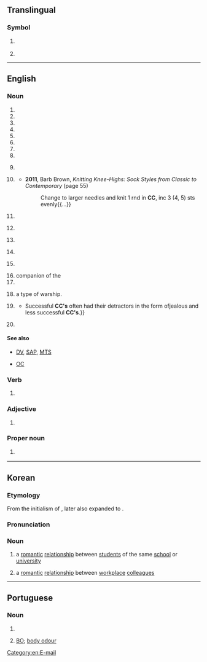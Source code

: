 {{also|cc|cC|.cc|c/c|C&C|CC.|-cc}}
==Translingual==

===Symbol===
{{mul-symbol}}

# {{ISO 3166|1|2|Cocos (Keeling) Islands}}
#: {{syn|mul|CCK|qq1={{w|ISO 3166-1 alpha-3|alpha-3}}}}
# {{bond credit rating|lt=1|f=1|a bond is [[low]] [[grade]] with extremely high [[risk]] of [[default]]}}

{{c|mul|Cocos Islands}}

----

==English==
{{wikipedia|lang=en}}

===Noun===
{{en-noun|~}}

# {{initialism of|en|carbon copy}}
# {{initialism of|en|[[cricket]] [[club]]}}
# {{initialism of|en|[[cycling]] [[club]]}}
# {{initialism of|en|[[circuit|Circuit]] [[court|Court]]}}
# {{initialism of|en|community college}}
# {{initialism of|en|credit card}}
# {{initialism of|en|courtesy copy}}
# {{initialism of|en|cryptocurrency}}
# {{lb|en|cosmology}} {{initialism of|en|cosmological constant}}
# {{lb|en|knitting}} {{initialism of|en|[[contrast]]ing [[colour]]}}
#* '''2011''', Barb Brown, ''Knitting Knee-Highs: Sock Styles from Classic to Contemporary'' (page 55)
#*: Change to larger needles and knit 1 rnd in '''CC''', inc 3 (4, 5) sts evenly{{...}}
# {{lb|en|SI}} {{initialism of|en|cubic centimetre}}
# {{lb|en|television}} {{initialism of|en|closed caption}}
# {{lb|en|weather}} {{initialism of|en|cirrocumulus}}
# {{lb|en|music|[[MIDI]]}} {{initialism of|en|[[control]] [[change]]}}
# {{lb|en|medicine}} {{initialism of|en|[[chief]] [[complaint]]}}
# companion of the {{w|Order of Canada}}
# {{initialism of|en|[[city|City]] [[college|College]]}}
# {{lb|en|military}} {{abbreviation of|en|[[cruiser]]|dot=,}} a type of warship.<!--why two C's?-->
# {{lb|en|military}} {{initialism of|en|[[company]] [[commander]]}}
#* {{quote-book|en|year=2013|author=David Banagis|title=Twenty-Three Days at Sea: A Sailor's Story|location=Bloomington, IN|publisher=Abbott Press|isbn=9781458211156|page={{gbooks|hfb3AAAAQBAJ|9|CC}}|passage=At the helm of Company Eleven was Chief Quartermaster Pritchard. Officially he was known as the Company Commander ('''CC''') and had been assigned to Camp Moffett for the purpose of being our '''CC'''. {{...}} Successful '''CC's''' often had their detractors in the form ofjealous and less successful '''CC's'''.}}
# {{lb|en|video games}} {{initialism of|en|[[crowd control]]}}

====See also====
* {{sense|television}} [[DV]], [[SAP]], [[MTS]]
* {{sense|Canada}} [[OC]]

===Verb===
{{en-verb}}

# {{lb|en|internet}} {{alt form|en|cc}}

===Adjective===
{{en-adj|-}}

# {{lb|en|fasteners}} {{initialism of|en|[[cement]]-[[coated]]}}

===Proper noun===
{{en-proper noun}}

# {{lb|en|law}} {{initialism of|en|Creative Commons}}

[[Category:en:E-mail]]

----

==Korean==

===Etymology===
From the initialism of {{der|ko|en|[[college]] [[couple]]}}, later also expanded to {{der|ko|en|[[company]] [[couple]]}}.

===Pronunciation===
{{ko-IPA|씨씨}}

===Noun===
{{head|ko|noun|tr=ssissi}}

# {{lb|ko|colloquial}} a [[romantic]] [[relationship]] between [[student]]s of the same [[school]] or [[university]]
# {{lb|ko|colloquial|less common}} a [[romantic]] [[relationship]] between [[workplace]] [[colleague]]s

{{cln|ko|terms written in foreign scripts}}

----

==Portuguese==

===Noun===
{{pt-noun|m|s|old=1}}

# {{initialism of|pt|cartão de cidadão}}
# {{lb|pt|Brazil|informal}} [[BO]]; [[body odour]]
